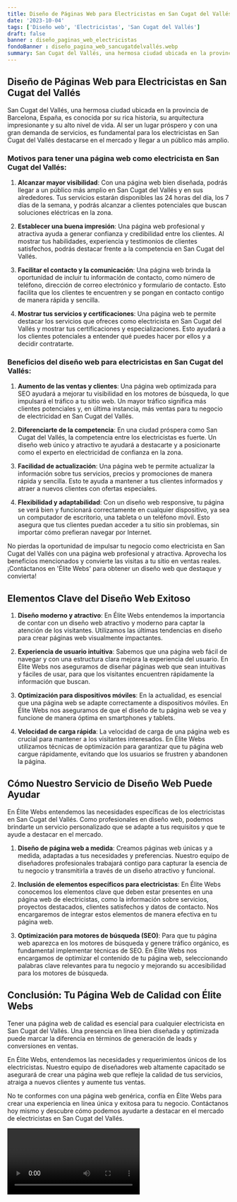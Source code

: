 ```yaml
---
title: Diseño de Páginas Web para Electricistas en San Cugat del Vallés
date: '2023-10-04'
tags: ['Diseño web', 'Electricistas', 'San Cugat del Vallés']
draft: false
banner : diseño_paginas_web_electricistas
fondoBanner : diseño_pagina_web_sancugatdelvallés.webp
summary: San Cugat del Vallés, una hermosa ciudad ubicada en la provincia de Barcelona, España, es conocida por su rica historia, su arquitectura impresionante y su alto nivel de vida. Al ser un lugar próspero y con una gran demanda de servicios, es fundamental para los electricistas en San Cugat del Vallés destacarse en el mercado y llegar a un público más amplio.
---
```


## Diseño de Páginas Web para Electricistas en San Cugat del Vallés

San Cugat del Vallés, una hermosa ciudad ubicada en la provincia de Barcelona, España, es conocida por su rica historia, su arquitectura impresionante y su alto nivel de vida. Al ser un lugar próspero y con una gran demanda de servicios, es fundamental para los electricistas en San Cugat del Vallés destacarse en el mercado y llegar a un público más amplio.

### Motivos para tener una página web como electricista en San Cugat del Vallés:

1. **Alcanzar mayor visibilidad**: Con una página web bien diseñada, podrás llegar a un público más amplio en San Cugat del Vallés y en sus alrededores. Tus servicios estarán disponibles las 24 horas del día, los 7 días de la semana, y podrás alcanzar a clientes potenciales que buscan soluciones eléctricas en la zona.

2. **Establecer una buena impresión**: Una página web profesional y atractiva ayuda a generar confianza y credibilidad entre los clientes. Al mostrar tus habilidades, experiencia y testimonios de clientes satisfechos, podrás destacar frente a la competencia en San Cugat del Vallés.

3. **Facilitar el contacto y la comunicación**: Una página web brinda la oportunidad de incluir tu información de contacto, como número de teléfono, dirección de correo electrónico y formulario de contacto. Esto facilita que los clientes te encuentren y se pongan en contacto contigo de manera rápida y sencilla.

4. **Mostrar tus servicios y certificaciones**: Una página web te permite destacar los servicios que ofreces como electricista en San Cugat del Vallés y mostrar tus certificaciones y especializaciones. Esto ayudará a los clientes potenciales a entender qué puedes hacer por ellos y a decidir contratarte.

### Beneficios del diseño web para electricistas en San Cugat del Vallés:

1. **Aumento de las ventas y clientes**: Una página web optimizada para SEO ayudará a mejorar tu visibilidad en los motores de búsqueda, lo que impulsará el tráfico a tu sitio web. Un mayor tráfico significa más clientes potenciales y, en última instancia, más ventas para tu negocio de electricidad en San Cugat del Vallés.

2. **Diferenciarte de la competencia**: En una ciudad próspera como San Cugat del Vallés, la competencia entre los electricistas es fuerte. Un diseño web único y atractivo te ayudará a destacarte y a posicionarte como el experto en electricidad de confianza en la zona.

3. **Facilidad de actualización**: Una página web te permite actualizar la información sobre tus servicios, precios y promociones de manera rápida y sencilla. Esto te ayuda a mantener a tus clientes informados y atraer a nuevos clientes con ofertas especiales.

4. **Flexibilidad y adaptabilidad**: Con un diseño web responsive, tu página se verá bien y funcionará correctamente en cualquier dispositivo, ya sea un computador de escritorio, una tableta o un teléfono móvil. Esto asegura que tus clientes puedan acceder a tu sitio sin problemas, sin importar cómo prefieran navegar por Internet.

No pierdas la oportunidad de impulsar tu negocio como electricista en San Cugat del Vallés con una página web profesional y atractiva. Aprovecha los beneficios mencionados y convierte las visitas a tu sitio en ventas reales. ¡Contáctanos en 'Élite Webs' para obtener un diseño web que destaque y convierta!

<GifSeo />

<Cta />

## Elementos Clave del Diseño Web Exitoso

1. **Diseño moderno y atractivo**: En Élite Webs entendemos la importancia de contar con un diseño web atractivo y moderno para captar la atención de los visitantes. Utilizamos las últimas tendencias en diseño para crear páginas web visualmente impactantes.

2. **Experiencia de usuario intuitiva**: Sabemos que una página web fácil de navegar y con una estructura clara mejora la experiencia del usuario. En Élite Webs nos aseguramos de diseñar páginas web que sean intuitivas y fáciles de usar, para que los visitantes encuentren rápidamente la información que buscan.

3. **Optimización para dispositivos móviles**: En la actualidad, es esencial que una página web se adapte correctamente a dispositivos móviles. En Élite Webs nos aseguramos de que el diseño de tu página web se vea y funcione de manera óptima en smartphones y tablets.

4. **Velocidad de carga rápida**: La velocidad de carga de una página web es crucial para mantener a los visitantes interesados. En Élite Webs utilizamos técnicas de optimización para garantizar que tu página web cargue rápidamente, evitando que los usuarios se frustren y abandonen la página.

## Cómo Nuestro Servicio de Diseño Web Puede Ayudar

En Élite Webs entendemos las necesidades específicas de los electricistas en San Cugat del Vallés. Como profesionales en diseño web, podemos brindarte un servicio personalizado que se adapte a tus requisitos y que te ayude a destacar en el mercado.

1. **Diseño de página web a medida**: Creamos páginas web únicas y a medida, adaptadas a tus necesidades y preferencias. Nuestro equipo de diseñadores profesionales trabajará contigo para capturar la esencia de tu negocio y transmitirla a través de un diseño atractivo y funcional.

2. **Inclusión de elementos específicos para electricistas**: En Élite Webs conocemos los elementos clave que deben estar presentes en una página web de electricistas, como la información sobre servicios, proyectos destacados, clientes satisfechos y datos de contacto. Nos encargaremos de integrar estos elementos de manera efectiva en tu página web.

3. **Optimización para motores de búsqueda (SEO)**: Para que tu página web aparezca en los motores de búsqueda y genere tráfico orgánico, es fundamental implementar técnicas de SEO. En Élite Webs nos encargamos de optimizar el contenido de tu página web, seleccionando palabras clave relevantes para tu negocio y mejorando su accesibilidad para los motores de búsqueda.

## Conclusión: Tu Página Web de Calidad con Élite Webs

Tener una página web de calidad es esencial para cualquier electricista en San Cugat del Vallés. Una presencia en línea bien diseñada y optimizada puede marcar la diferencia en términos de generación de leads y conversiones en ventas.

En Élite Webs, entendemos las necesidades y requerimientos únicos de los electricistas. Nuestro equipo de diseñadores web altamente capacitado se asegurará de crear una página web que refleje la calidad de tus servicios, atraiga a nuevos clientes y aumente tus ventas.

No te conformes con una página web genérica, confía en Élite Webs para crear una experiencia en línea única y exitosa para tu negocio. Contáctanos hoy mismo y descubre cómo podemos ayudarte a destacar en el mercado de electricistas en San Cugat del Vallés.

<Video />

<CtaBot job='Electricistas' city='San Cugat del Vallés'/>

<Gmaps query='San Cugat del Vallés+españa+maps' />